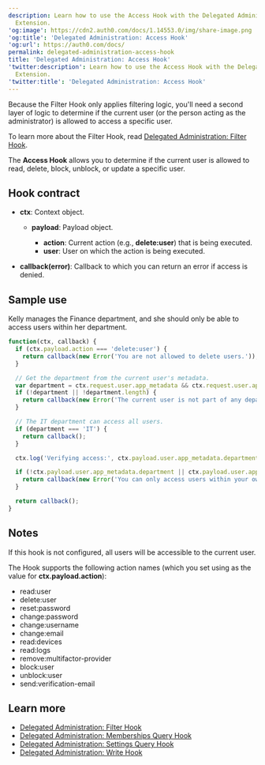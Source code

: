 ```yaml
---
description: Learn how to use the Access Hook with the Delegated Administration
  Extension.
'og:image': https://cdn2.auth0.com/docs/1.14553.0/img/share-image.png
'og:title': 'Delegated Administration: Access Hook'
'og:url': https://auth0.com/docs/
permalink: delegated-administration-access-hook
title: 'Delegated Administration: Access Hook'
'twitter:description': Learn how to use the Access Hook with the Delegated Administration
  Extension.
'twitter:title': 'Delegated Administration: Access Hook'
---
```

Because the Filter Hook only applies filtering logic, you'll need a second layer of logic to determine if the current user (or the person acting as the administrator) is allowed to access a specific user.

To learn more about the Filter Hook, read [Delegated Administration: Filter Hook](/docs/customize/extensions/delegated-administration-extension/delegated-administration-hooks/delegated-administration-filter-hook).

The **Access Hook** allows you to determine if the current user is allowed to read, delete, block, unblock, or update a specific user.

## Hook contract

* **ctx**: Context object.

  + **payload**: Payload object.

    - **action**: Current action (e.g., **delete:user**) that is being executed.
    - **user**: User on which the action is being executed.
* **callback(error)**: Callback to which you can return an error if access is denied.

## Sample use

Kelly manages the Finance department, and she should only be able to access users within her department.

```javascript lines
function(ctx, callback) {
  if (ctx.payload.action === 'delete:user') {
    return callback(new Error('You are not allowed to delete users.'));
  }

  // Get the department from the current user's metadata.
  var department = ctx.request.user.app_metadata && ctx.request.user.app_metadata.department;
  if (!department || !department.length) {
    return callback(new Error('The current user is not part of any department.'));
  }

  // The IT department can access all users.
  if (department === 'IT') {
    return callback();
  }

  ctx.log('Verifying access:', ctx.payload.user.app_metadata.department, department);

  if (!ctx.payload.user.app_metadata.department || ctx.payload.user.app_metadata.department !== department) {
    return callback(new Error('You can only access users within your own department.'));
  }

  return callback();
}
```






## Notes

If this hook is not configured, all users will be accessible to the current user.

The Hook supports the following action names (which you set using as the value for **ctx.payload.action**):

* read:user
* delete:user
* reset:password
* change:password
* change:username
* change:email
* read:devices
* read:logs
* remove:multifactor-provider
* block:user
* unblock:user
* send:verification-email

## Learn more

* [Delegated Administration: Filter Hook](/docs/customize/extensions/delegated-administration-extension/delegated-administration-hooks/delegated-administration-filter-hook)
* [Delegated Administration: Memberships Query Hook](/docs/customize/extensions/delegated-administration-extension/delegated-administration-hooks/delegated-administration-memberships-query-hook)
* [Delegated Administration: Settings Query Hook](/docs/customize/extensions/delegated-administration-extension/delegated-administration-hooks/delegated-administration-settings-query-hook)
* [Delegated Administration: Write Hook](/docs/customize/extensions/delegated-administration-extension/delegated-administration-hooks/delegated-administration-write-hook)